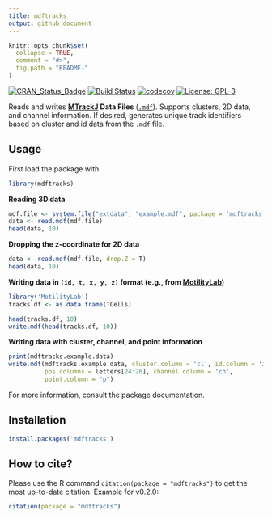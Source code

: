 ```yaml
---
title: mdftracks
output: github_document
---
```


<!-- README.md is generated from README.Rmd. Please edit that file -->

```r
knitr::opts_chunk$set(
  collapse = TRUE,
  comment = "#>",
  fig.path = "README-"
)
```

[![CRAN_Status_Badge](http://www.r-pkg.org/badges/version/mdftracks)](https://cran.r-project.org/package=mdftracks)
[![Build Status](https://travis-ci.org/burgerga/mdftracks.svg?branch=master)](https://travis-ci.org/burgerga/mdftracks)
[![codecov](https://codecov.io/gh/burgerga/mdftracks/branch/master/graph/badge.svg)](https://codecov.io/gh/burgerga/mdftracks)
[![License: GPL-3](https://img.shields.io/badge/license-GPL--3-blue.svg)](http://www.gnu.org/licenses/gpl-3.0)

Reads and writes **[MTrackJ](https://imagescience.org/meijering/software/mtrackj/) Data Files** ([`.mdf`](https://imagescience.org/meijering/software/mtrackj/format/)).
Supports clusters, 2D data, and channel information. If desired, generates
unique track identifiers based on cluster and id data from the `.mdf` file.

## Usage

First load the package with 
```r
library(mdftracks)
```

**Reading 3D data**

```r
mdf.file <- system.file("extdata", "example.mdf", package = 'mdftracks')
data <- read.mdf(mdf.file)
head(data, 10)
```

**Dropping the z-coordinate for 2D data**

```r
data <- read.mdf(mdf.file, drop.Z = T)
head(data, 10)
```

**Writing data in `(id, t, x, y, z)` format (e.g., from [MotilityLab](https://github.com/jtextor/MotilityLab))**

```r
library('MotilityLab')
tracks.df <- as.data.frame(TCells)
```

```r
head(tracks.df, 10)
write.mdf(head(tracks.df, 10))
```

**Writing data with cluster, channel, and point information**

```r
print(mdftracks.example.data)
write.mdf(mdftracks.example.data, cluster.column = 'cl', id.column = 'id',  
          pos.columns = letters[24:26], channel.column = 'ch', 
          point.column = "p")
```

For more information, consult the package documentation.

## Installation

```r
install.packages('mdftracks')
```

## How to cite?

Please use the R command `citation(package = "mdftracks")` to get the most up-to-date citation. Example for v0.2.0:

```r
citation(package = "mdftracks")
```

